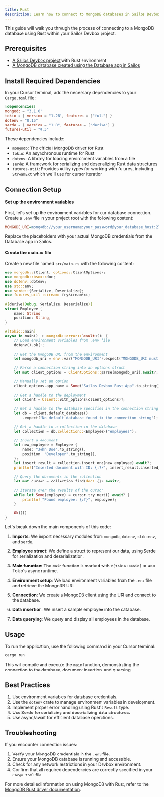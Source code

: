 ```yaml
---
title: Rust
description: Learn how to connect to MongoDB databases in Sailos Devbox using Rust
---
```


This guide will walk you through the process of connecting to a MongoDB database using Rust within your Sailos Devbox project.

## Prerequisites

- [A Sailos Devbox project](/docs/guides/fundamentals/create-a-project) with Rust environment
- [A MongoDB database created using the Database app in Sailos](./)

## Install Required Dependencies

In your Cursor terminal, add the necessary dependencies to your `Cargo.toml` file:

```toml title="Cargo.toml"
[dependencies]
mongodb = "3.1.0"
tokio = { version = "1.28", features = ["full"] }
dotenv = "0.15"
serde = { version = "1.0", features = ["derive"] }
futures-util = "0.3"
```

These dependencies include:
- `mongodb`: The official MongoDB driver for Rust
- `tokio`: An asynchronous runtime for Rust
- `dotenv`: A library for loading environment variables from a file
- `serde`: A framework for serializing and deserializing Rust data structures
- `futures-util`: Provides utility types for working with futures, including `StreamExt` which we'll use for cursor iteration

## Connection Setup

<div className='steps [&_h4]:step'>

#### Set up the environment variables

First, let's set up the environment variables for our database connection. Create a `.env` file in your project root with the following content:

```ini title=".env"
MONGODB_URI=mongodb://your_username:your_password@your_database_host:27017/your_database_name?authSource=admin
```

Replace the placeholders with your actual MongoDB credentials from the Database app in Sailos.

#### Create the main.rs file

Create a new file named `src/main.rs` with the following content:

```rust title="src/main.rs"
use mongodb::{Client, options::ClientOptions};
use mongodb::bson::doc;
use dotenv::dotenv;
use std::env;
use serde::{Serialize, Deserialize};
use futures_util::stream::TryStreamExt;
 
#[derive(Debug, Serialize, Deserialize)]
struct Employee {
    name: String,
    position: String,
}
 
#[tokio::main]
async fn main() -> mongodb::error::Result<()> {
    // Load environment variables from .env file
    dotenv().ok();
 
    // Get the MongoDB URI from the environment
    let mongodb_uri = env::var("MONGODB_URI").expect("MONGODB_URI must be set");
 
    // Parse a connection string into an options struct
    let mut client_options = ClientOptions::parse(mongodb_uri).await?;
 
    // Manually set an option
    client_options.app_name = Some("Sailos Devbox Rust App".to_string());
 
    // Get a handle to the deployment
    let client = Client::with_options(client_options)?;
 
    // Get a handle to the database specified in the connection string
    let db = client.default_database()
        .expect("No default database found in the connection string");
 
    // Get a handle to a collection in the database
    let collection = db.collection::<Employee>("employees");
 
    // Insert a document
    let new_employee = Employee {
        name: "John Doe".to_string(),
        position: "Developer".to_string(),
    };
    let insert_result = collection.insert_one(new_employee).await?;
    println!("Inserted document with ID: {:?}", insert_result.inserted_id);
 
    // Query the documents in the collection
    let mut cursor = collection.find(doc! {}).await?;
 
    // Iterate over the results of the cursor
    while let Some(employee) = cursor.try_next().await? {
        println!("Found employee: {:?}", employee);
    }
 
    Ok(())
}
```

Let's break down the main components of this code:

1. **Imports**: We import necessary modules from `mongodb`, `dotenv`, `std::env`, and `serde`.

2. **Employee struct**: We define a struct to represent our data, using Serde for serialization and deserialization.

3. **Main function**: The `main` function is marked with `#[tokio::main]` to use Tokio's async runtime.

4. **Environment setup**: We load environment variables from the `.env` file and retrieve the MongoDB URI.

5. **Connection**: We create a MongoDB client using the URI and connect to the database.

6. **Data insertion**: We insert a sample employee into the database.

7. **Data querying**: We query and display all employees in the database.

</div>

## Usage

To run the application, use the following command in your Cursor terminal:

```bash
cargo run
```

This will compile and execute the `main` function, demonstrating the connection to the database, document insertion, and querying.

## Best Practices

1. Use environment variables for database credentials.
2. Use the `dotenv` crate to manage environment variables in development.
3. Implement proper error handling using Rust's `Result` type.
4. Use Serde for serializing and deserializing data structures.
5. Use async/await for efficient database operations.

## Troubleshooting

If you encounter connection issues:

1. Verify your MongoDB credentials in the `.env` file.
2. Ensure your MongoDB database is running and accessible.
3. Check for any network restrictions in your Devbox environment.
4. Confirm that all required dependencies are correctly specified in your `Cargo.toml` file.

For more detailed information on using MongoDB with Rust, refer to the [MongoDB Rust driver documentation](https://docs.rs/mongodb/latest/mongodb/).